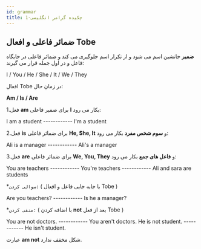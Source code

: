 ```yaml
---
id: grammar
title: چکیده گرامر انگلیسی-1
---
```


## ضمائر فاعلی و افعال Tobe

**ضمیر** جانشین اسم می شود و از تکرار اسم جلوگیری می کند و ضمائر فاعلی در جایگاه فاعل و در اول جمله قرار می گیرند:

I / You / He / She / It / We / They

 افعال Tobe در زمان حال:

 **Am / Is / Are**

 1.فعل **am** برای ضمیر فاعلی **I** بکار می رود:

 I am a student ------------ I'm a student

  2.فعل **is** برای ضمائر فاعلی **He, She, It** و **سوم شخص مفرد** بکار می رود:

 Ali is a manager ------------ Ali's a manager

  3.فعل **are** برای ضمائر فاعلی **We, You, They** و **فاعل های جمع** بکار می رود:

 You are teachers ------------ You're teachers ------------ Ali and sara are students

*`سوالی کردن:` ( با جابه جایی فاعل و افعال Tobe )

Are you teachers? ------------ Is he a manager?

*`منفی کردن:` ( با اضافه کردن **not** بعد از فعل Tobe )

You are not doctors. ------------ You aren't doctors.
He is not student. ------------ He isn't student.

عبارت **am not** شکل مخفف ندارد.
